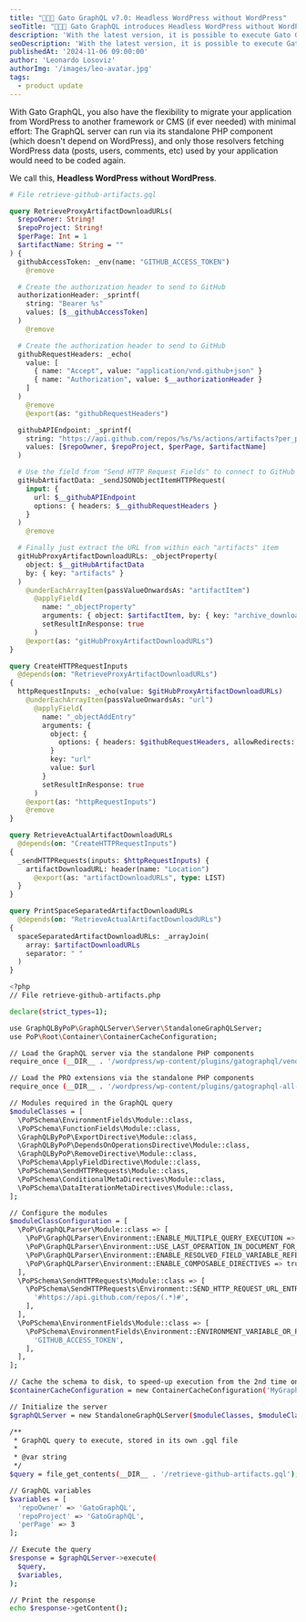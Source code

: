 ```yaml
---
title: "👨🏻‍🔧 Gato GraphQL v7.0: Headless WordPress without WordPress"
seoTitle: "👨🏻‍🔧 Gato GraphQL introduces Headless WordPress without WordPress"
description: 'With the latest version, it is possible to execute Gato GraphQL queries without initializing WordPress!'
seoDescription: 'With the latest version, it is possible to execute Gato GraphQL queries without initializing WordPress!'
publishedAt: '2024-11-06 09:00:00'
author: 'Leonardo Losoviz'
authorImg: '/images/leo-avatar.jpg'
tags:
  - product update
---
```


With Gato GraphQL, you also have the flexibility to migrate your application from WordPress to another framework or CMS (if ever needed) with minimal effort: The GraphQL server can run via its standalone PHP component (which doesn't depend on WordPress), and only those resolvers fetching WordPress data (posts, users, comments, etc) used by your application would need to be coded again.

We call this, <strong>Headless WordPress without WordPress</strong>.

```graphql
# File retrieve-github-artifacts.gql

query RetrieveProxyArtifactDownloadURLs(
  $repoOwner: String!
  $repoProject: String!
  $perPage: Int = 1
  $artifactName: String = ""
) {
  githubAccessToken: _env(name: "GITHUB_ACCESS_TOKEN")
    @remove

  # Create the authorization header to send to GitHub
  authorizationHeader: _sprintf(
    string: "Bearer %s"
    values: [$__githubAccessToken]
  )
    @remove

  # Create the authorization header to send to GitHub
  githubRequestHeaders: _echo(
    value: [
      { name: "Accept", value: "application/vnd.github+json" }
      { name: "Authorization", value: $__authorizationHeader }
    ]
  )
    @remove
    @export(as: "githubRequestHeaders")

  githubAPIEndpoint: _sprintf(
    string: "https://api.github.com/repos/%s/%s/actions/artifacts?per_page=%s&name=%s"
    values: [$repoOwner, $repoProject, $perPage, $artifactName]
  )

  # Use the field from "Send HTTP Request Fields" to connect to GitHub
  gitHubArtifactData: _sendJSONObjectItemHTTPRequest(
    input: {
      url: $__githubAPIEndpoint
      options: { headers: $__githubRequestHeaders }
    }
  )
    @remove

  # Finally just extract the URL from within each "artifacts" item
  gitHubProxyArtifactDownloadURLs: _objectProperty(
    object: $__gitHubArtifactData
    by: { key: "artifacts" }
  )
    @underEachArrayItem(passValueOnwardsAs: "artifactItem")
      @applyField(
        name: "_objectProperty"
        arguments: { object: $artifactItem, by: { key: "archive_download_url" } }
        setResultInResponse: true
      )
    @export(as: "gitHubProxyArtifactDownloadURLs")
}

query CreateHTTPRequestInputs
  @depends(on: "RetrieveProxyArtifactDownloadURLs")
{
  httpRequestInputs: _echo(value: $gitHubProxyArtifactDownloadURLs)
    @underEachArrayItem(passValueOnwardsAs: "url")
      @applyField(
        name: "_objectAddEntry"
        arguments: {
          object: {
            options: { headers: $githubRequestHeaders, allowRedirects: null }
          }
          key: "url"
          value: $url
        }
        setResultInResponse: true
      )
    @export(as: "httpRequestInputs")
    @remove
}

query RetrieveActualArtifactDownloadURLs
  @depends(on: "CreateHTTPRequestInputs")
{
  _sendHTTPRequests(inputs: $httpRequestInputs) {
    artifactDownloadURL: header(name: "Location")
      @export(as: "artifactDownloadURLs", type: LIST)
  }
}

query PrintSpaceSeparatedArtifactDownloadURLs
  @depends(on: "RetrieveActualArtifactDownloadURLs")
{
  spaceSeparatedArtifactDownloadURLs: _arrayJoin(
    array: $artifactDownloadURLs
    separator: " "
  )
}
```

```bash
<?php
// File retrieve-github-artifacts.php

declare(strict_types=1);

use GraphQLByPoP\GraphQLServer\Server\StandaloneGraphQLServer;
use PoP\Root\Container\ContainerCacheConfiguration;

// Load the GraphQL server via the standalone PHP components
require_once (__DIR__ . '/wordpress/wp-content/plugins/gatographql/vendor/scoper-autoload.php');

// Load the PRO extensions via the standalone PHP components
require_once (__DIR__ . '/wordpress/wp-content/plugins/gatographql-all-extensions-bundle/vendor/scoper-autoload.php');

// Modules required in the GraphQL query
$moduleClasses = [
  \PoPSchema\EnvironmentFields\Module::class,
  \PoPSchema\FunctionFields\Module::class,
  \GraphQLByPoP\ExportDirective\Module::class,
  \GraphQLByPoP\DependsOnOperationsDirective\Module::class,
  \GraphQLByPoP\RemoveDirective\Module::class,
  \PoPSchema\ApplyFieldDirective\Module::class,
  \PoPSchema\SendHTTPRequests\Module::class,
  \PoPSchema\ConditionalMetaDirectives\Module::class,
  \PoPSchema\DataIterationMetaDirectives\Module::class,
];

// Configure the modules
$moduleClassConfiguration = [
  \PoP\GraphQLParser\Module::class => [
    \PoP\GraphQLParser\Environment::ENABLE_MULTIPLE_QUERY_EXECUTION => true,
    \PoP\GraphQLParser\Environment::USE_LAST_OPERATION_IN_DOCUMENT_FOR_MULTIPLE_QUERY_EXECUTION_WHEN_OPERATION_NAME_NOT_PROVIDED => true,
    \PoP\GraphQLParser\Environment::ENABLE_RESOLVED_FIELD_VARIABLE_REFERENCES => true,
    \PoP\GraphQLParser\Environment::ENABLE_COMPOSABLE_DIRECTIVES => true,
  ],
  \PoPSchema\SendHTTPRequests\Module::class => [
    \PoPSchema\SendHTTPRequests\Environment::SEND_HTTP_REQUEST_URL_ENTRIES => [
      '#https://api.github.com/repos/(.*)#',
    ],
  ],
  \PoPSchema\EnvironmentFields\Module::class => [
    \PoPSchema\EnvironmentFields\Environment::ENVIRONMENT_VARIABLE_OR_PHP_CONSTANT_ENTRIES => [
      'GITHUB_ACCESS_TOKEN',
    ],
  ],
];

// Cache the schema to disk, to speed-up execution from the 2nd time onwards
$containerCacheConfiguration = new ContainerCacheConfiguration('MyGraphQLServer', true, 'retrieve-github-artifacts', __DIR__ . '/tmp');

// Initialize the server
$graphQLServer = new StandaloneGraphQLServer($moduleClasses, $moduleClassConfiguration, [], [], $containerCacheConfiguration);

/**
 * GraphQL query to execute, stored in its own .gql file
 *
 * @var string
 */
$query = file_get_contents(__DIR__ . '/retrieve-github-artifacts.gql');

// GraphQL variables
$variables = [
  'repoOwner' => 'GatoGraphQL',
  'repoProject' => 'GatoGraphQL',
  'perPage' => 3
];

// Execute the query
$response = $graphQLServer->execute(
  $query,
  $variables,
);

// Print the response
echo $response->getContent();
```